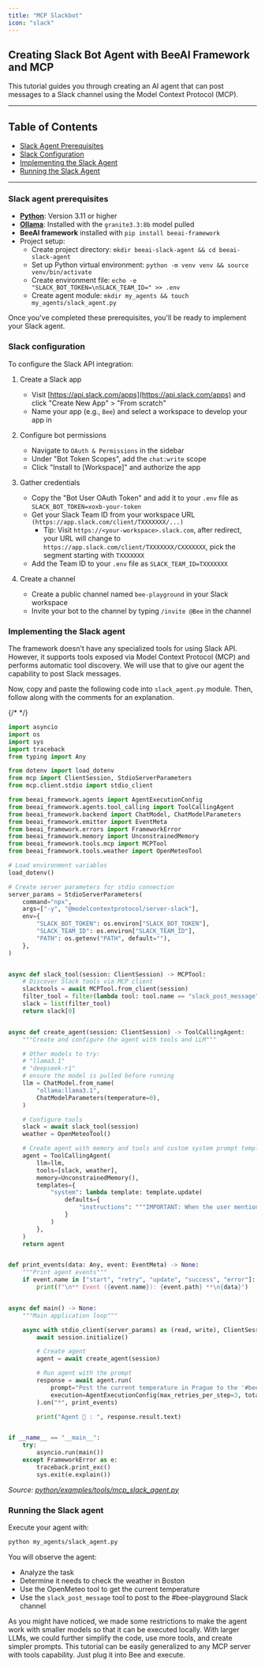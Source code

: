 ```yaml
---
title: "MCP Slackbot"
icon: "slack"
---
```


## Creating Slack Bot Agent with BeeAI Framework and MCP

This tutorial guides you through creating an AI agent that can post messages to a Slack channel using the Model Context Protocol (MCP).

---

## Table of Contents

- [Slack Agent Prerequisites](#slack-agent-prerequisites)
- [Slack Configuration](#slack-configuration)
- [Implementing the Slack Agent](#implementing-the-slack-agent)
- [Running the Slack Agent](#running-the-slack-agent)

---


### Slack agent prerequisites

- **[Python](https://www.python.org/)**: Version 3.11 or higher
- **[Ollama](https://ollama.com/)**: Installed with the `granite3.3:8b` model pulled
- **BeeAI framework** installed with `pip install beeai-framework`
- Project setup:
    - Create project directory: `mkdir beeai-slack-agent && cd beeai-slack-agent`
    - Set up Python virtual environment: `python -m venv venv && source venv/bin/activate`
    - Create environment file: `echo -e "SLACK_BOT_TOKEN=\nSLACK_TEAM_ID=" >> .env`
    - Create agent module: `mkdir my_agents && touch my_agents/slack_agent.py`

Once you've completed these prerequisites, you'll be ready to implement your Slack agent.

### Slack configuration

To configure the Slack API integration:

1. Create a Slack app
    - Visit [https://api.slack.com/apps](https://api.slack.com/apps) and click "Create New App" > "From scratch"
    - Name your app (e.g., `Bee`) and select a workspace to develop your app in

2. Configure bot permissions
    - Navigate to `OAuth & Permissions` in the sidebar
    - Under "Bot Token Scopes", add the `chat:write` scope
    - Click "Install to [Workspace]" and authorize the app

3. Gather credentials
    - Copy the "Bot User OAuth Token" and add it to your `.env` file as `SLACK_BOT_TOKEN=xoxb-your-token`
    - Get your Slack Team ID from your workspace URL `(https://app.slack.com/client/TXXXXXXX/...)`
        - Tip: Visit `https://<your-workspace>.slack.com`, after redirect, your URL will change to `https://app.slack.com/client/TXXXXXXX/CXXXXXXX`, pick the segment starting with `TXXXXXXX`
    - Add the Team ID to your `.env` file as `SLACK_TEAM_ID=TXXXXXXX`

4. Create a channel
    - Create a public channel named `bee-playground` in your Slack workspace
    - Invite your bot to the channel by typing `/invite @Bee` in the channel

### Implementing the Slack agent

The framework doesn't have any specialized tools for using Slack API. However, it supports tools exposed via Model Context Protocol (MCP) and performs automatic tool discovery. We will use that to give our agent the capability to post Slack messages.

Now, copy and paste the following code into `slack_agent.py` module. Then, follow along with the comments for an explanation.

{/* <!-- embedme python/examples/tools/mcp_slack_agent.py --> */}

```python
import asyncio
import os
import sys
import traceback
from typing import Any

from dotenv import load_dotenv
from mcp import ClientSession, StdioServerParameters
from mcp.client.stdio import stdio_client

from beeai_framework.agents import AgentExecutionConfig
from beeai_framework.agents.tool_calling import ToolCallingAgent
from beeai_framework.backend import ChatModel, ChatModelParameters
from beeai_framework.emitter import EventMeta
from beeai_framework.errors import FrameworkError
from beeai_framework.memory import UnconstrainedMemory
from beeai_framework.tools.mcp import MCPTool
from beeai_framework.tools.weather import OpenMeteoTool

# Load environment variables
load_dotenv()

# Create server parameters for stdio connection
server_params = StdioServerParameters(
    command="npx",
    args=["-y", "@modelcontextprotocol/server-slack"],
    env={
        "SLACK_BOT_TOKEN": os.environ["SLACK_BOT_TOKEN"],
        "SLACK_TEAM_ID": os.environ["SLACK_TEAM_ID"],
        "PATH": os.getenv("PATH", default=""),
    },
)


async def slack_tool(session: ClientSession) -> MCPTool:
    # Discover Slack tools via MCP client
    slacktools = await MCPTool.from_client(session)
    filter_tool = filter(lambda tool: tool.name == "slack_post_message", slacktools)
    slack = list(filter_tool)
    return slack[0]


async def create_agent(session: ClientSession) -> ToolCallingAgent:
    """Create and configure the agent with tools and LLM"""

    # Other models to try:
    # "llama3.1"
    # "deepseek-r1"
    # ensure the model is pulled before running
    llm = ChatModel.from_name(
        "ollama:llama3.1",
        ChatModelParameters(temperature=0),
    )

    # Configure tools
    slack = await slack_tool(session)
    weather = OpenMeteoTool()

    # Create agent with memory and tools and custom system prompt template
    agent = ToolCallingAgent(
        llm=llm,
        tools=[slack, weather],
        memory=UnconstrainedMemory(),
        templates={
            "system": lambda template: template.update(
                defaults={
                    "instructions": """IMPORTANT: When the user mentions Slack, you must interact with the Slack tool before sending the final answer.""",
                }
            )
        },
    )
    return agent


def print_events(data: Any, event: EventMeta) -> None:
    """Print agent events"""
    if event.name in ["start", "retry", "update", "success", "error"]:
        print(f"\n** Event ({event.name}): {event.path} **\n{data}")


async def main() -> None:
    """Main application loop"""

    async with stdio_client(server_params) as (read, write), ClientSession(read, write) as session:
        await session.initialize()

        # Create agent
        agent = await create_agent(session)

        # Run agent with the prompt
        response = await agent.run(
            prompt="Post the current temperature in Prague to the '#bee-playground-xxx' Slack channel.",
            execution=AgentExecutionConfig(max_retries_per_step=3, total_max_retries=10, max_iterations=20),
        ).on("*", print_events)

        print("Agent 🤖 : ", response.result.text)


if __name__ == "__main__":
    try:
        asyncio.run(main())
    except FrameworkError as e:
        traceback.print_exc()
        sys.exit(e.explain())

```

_Source: [python/examples/tools/mcp_slack_agent.py](https://github.com/i-am-bee/beeai-framework/blob/main/python/examples/tools/mcp_slack_agent.py)_

### Running the Slack agent

Execute your agent with:

```bash
python my_agents/slack_agent.py
```

You will observe the agent:
- Analyze the task
- Determine it needs to check the weather in Boston
- Use the OpenMeteo tool to get the current temperature
- Use the `slack_post_message` tool to post to the #bee-playground Slack channel

<Tip>
As you might have noticed, we made some restrictions to make the agent work with smaller models so that it can be executed locally. With larger LLMs, we could further simplify the code, use more tools, and create simpler prompts.
</Tip>

<Tip>
This tutorial can be easily generalized to any MCP server with tools capability. Just plug it into Bee and execute.
</Tip>
